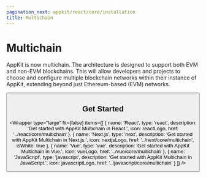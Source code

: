 ```yaml
---
pagination_next: appkit/react/core/installation
title: Multichain
---
```




# Multichain

AppKit is now multichain. The architecture is designed to support both EVM and non-EVM blockchains. This will allow developers and projects to choose and configure multiple blockchain networks within their instance of AppKit, extending beyond just Ethereum-based (EVM) networks.

<Button name="Try Demo" url="https://shadow-appkit.vercel.app/library/multichain-wagmi-solana/" />

## Get Started

<Wrapper
  type="large"
  fit={false}
  items={[
    {
      name: 'React',
      type: 'react',
      description: 'Get started with AppKit Multichain in React.',
      icon: reactLogo,
      href: '../react/core/multichain'
    },
    {
      name: 'Next.js',
      type: 'next',
      description: 'Get started with AppKit Multichain in Next.js.',
      icon: nextjsLogo,
      href: '../next/core/multichain',
      isWhite: true
    },
    {
      name: 'Vue',
      type: 'vue',
      description: 'Get started with AppKit Multichain in Vue.',
      icon: vueLogo,
      href: '../vue/core/multichain'
    },
    {
      name: 'JavaScript',
      type: 'javascript',
      description: 'Get started with AppKit Multichain in JavaScript.',
      icon: javascriptLogo,
      href: '../javascript/core/multichain'
    }
  ]}
/>
